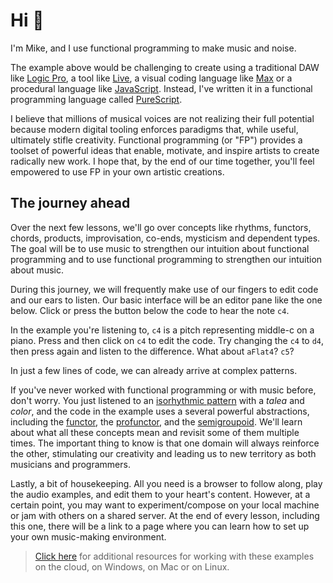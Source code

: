 
# Hi 👋

I'm Mike, and I use functional programming to make music and noise.

<Player player={introMain} code={intro} />

The example above would be challenging to create using a traditional DAW like [Logic Pro](https://www.apple.com/logic-pro/), a tool like [Live](https://www.ableton.com/en/live/), a visual coding language like [Max](https://cycling74.com/products/max) or a procedural language like [JavaScript](https://developer.mozilla.org/en-US/docs/Web/JavaScript). Instead, I've written it in a functional programming language called [PureScript](https://purescript.org).

I believe that millions of musical voices are not realizing their full potential because modern digital tooling enforces paradigms that, while useful, ultimately stifle creativity. Functional programming (or "FP") provides a toolset of powerful ideas that enable, motivate, and inspire artists to create radically new work. I hope that, by the end of our time together, you'll feel empowered to use FP in your own artistic creations.

## The journey ahead

Over the next few lessons, we'll go over concepts like rhythms, functors, chords, products, improvisation, co-ends, mysticism and dependent types. The goal will be to use music to strengthen our intuition about functional programming and to use functional programming to strengthen our intuition about music.

During this journey, we will frequently make use of our fingers to edit code and our ears to listen. Our basic interface will be an editor pane like the one below. Click or press the <FontAwesomeIcon icon={faPlayCircle} /> button below the code to hear the note `c4`.

<Player player={singleNoteMain} code={singleNote} />

In the example you're listening to, `c4` is a pitch representing middle-c on a piano. Press <FontAwesomeIcon icon={faStopCircle} /> and then click on `c4` to edit the code.  Try changing the `c4` to `d4`, then press <FontAwesomeIcon icon={faPlayCircle} /> again and listen to the difference. What about `aFlat4`? `c5`?

In just a few lines of code, we can already arrive at complex patterns.

<Player player={complexPatternMain} code={complexPattern} />

If you've never worked with functional programming or with music before, don't worry. You just listened to an [isorhythmic pattern](https://en.wikipedia.org/wiki/Isorhythm) with a _talea_ and _color_, and the code in the example uses a several powerful abstractions, including the [functor](https://pursuit.purescript.org/packages/purescript-prelude/5.0.1/docs/Data.Functor#t:Functor), the [profunctor](https://pursuit.purescript.org/packages/purescript-profunctor/5.0.0/docs/Data.Profunctor#t:Profunctor), and the [semigroupoid](https://pursuit.purescript.org/packages/purescript-prelude/5.0.1/docs/Control.Semigroupoid#t:Semigroupoid). We'll learn about what all these concepts mean and revisit some of them multiple times. The important thing to know is that one domain will always reinforce the other, stimulating our creativity and leading us to new territory as both musicians and programmers.

Lastly, a bit of housekeeping. All you need is a browser to follow along, play the audio examples, and edit them to your heart's content. However, at a certain point, you may want to experiment/compose on your local machine or jam with others on a shared server. At the end of every lesson, including this one, there will be a link to a page where you can learn how to set up your own music-making environment.

> [Click here](https://github.com/mikesol/purescript-wags) for additional resources for working with these examples on the cloud, on Windows, on Mac or on Linux.
